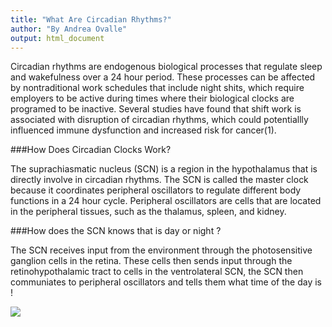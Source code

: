 ```yaml
---
title: "What Are Circadian Rhythms?"
author: "By Andrea Ovalle"
output: html_document
---
```


Circadian rhythms are endogenous biological processes that regulate sleep and wakefulness over a 24 hour period. These processes can be affected by nontraditional work schedules that include night shits, which require employers to be active during times where their biological clocks are programed to be inactive. Several studies have found that shift work is associated with disruption of circadian rhythms, which could potentiallly influenced immune dysfunction and increased risk for cancer(1).

###How Does Circadian Clocks Work?

The suprachiasmatic nucleus (SCN) is a region in the hypothalamus that is directly involve in circadian rhythms. The SCN is called the master clock  because it coordinates peripheral oscillators to regulate different body functions in a 24 hour cycle. Peripheral oscillators are cells that are located in the peripheral tissues, such as the thalamus, spleen, and kidney. 


###How does the SCN knows that is day or night ?

The SCN receives input from the environment through the photosensitive ganglion cells in the retina. These cells then sends input through the retinohypothalamic tract to cells in the ventrolateral SCN, the SCN then communiates to peripheral oscillators and tells them what time of the day is !

![](mech.jpg)







